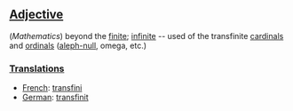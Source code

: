 ==[[Adjective]]==

(''Mathematics'') beyond the [[finite]]; [[infinite]] -- used of the transfinite [[cardinal]]s and [[ordinal]]s ([[aleph-null]], omega, etc.)

===[[Translations]]===

*[[French]]: [[transfini]]
*[[German]]: [[transfinit]]